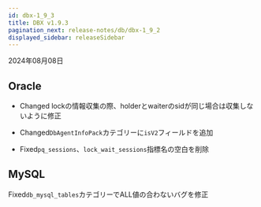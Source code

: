 ```yaml
---
id: dbx-1_9_3
title: DBX v1.9.3
pagination_next: release-notes/db/dbx-1_9_2
displayed_sidebar: releaseSidebar
---
```


2024年08月08日

## Oracle

- <Status priority='1'>Changed</Status> lockの情報収集の際、holderとwaiterのsidが同じ場合は収集しないように修正

- <Status priority='1'>Changed</Status>`DbAgentInfoPack`カテゴリーに`isV2`フィールドを追加

- <Status priority='0'>Fixed</Status>`pq_sessions`、`lock_wait_sessions`指標名の空白を削除

## MySQL

<Status priority='0'>Fixed</Status>`db_mysql_tables`カテゴリーでALL値の合わないバグを修正
